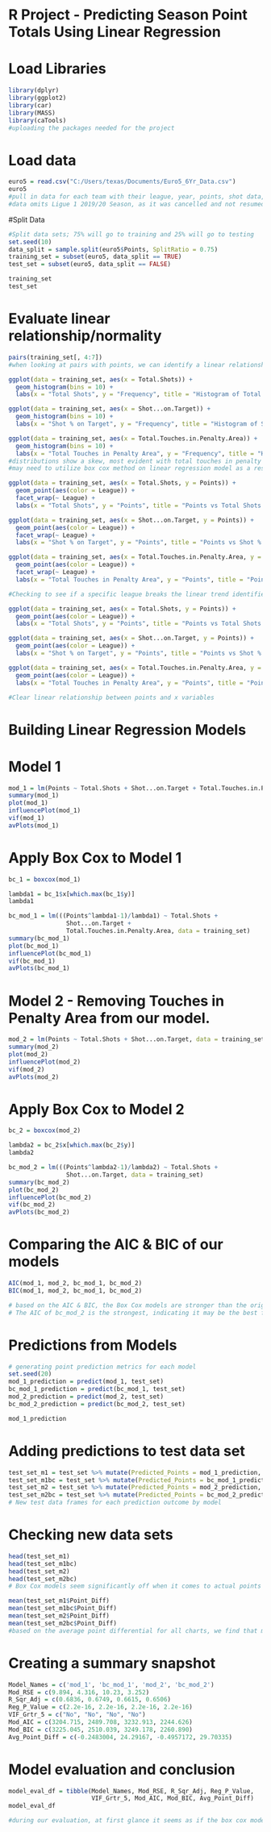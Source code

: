 # R Project - Predicting Season Point Totals Using Linear Regression

# Load Libraries

```{r}
library(dplyr)
library(ggplot2)
library(car)
library(MASS)
library(caTools)
#uploading the packages needed for the project
```

# Load data

```{r}
euro5 = read.csv("C:/Users/texas/Documents/Euro5_6Yr_Data.csv")
euro5
#pull in data for each team with their league, year, points, shot data, and touches in pen area
#data omits Ligue 1 2019/20 Season, as it was cancelled and not resumed due to COVID
```

#Split Data

```{r}
#Split data sets; 75% will go to training and 25% will go to testing
set.seed(10)
data_split = sample.split(euro5$Points, SplitRatio = 0.75)
training_set = subset(euro5, data_split == TRUE)
test_set = subset(euro5, data_split == FALSE)
```

```{r}
training_set
test_set
```

# Evaluate linear relationship/normality

```{r}
pairs(training_set[, 4:7])
#when looking at pairs with points, we can identify a linear relationship
```

```{r}
ggplot(data = training_set, aes(x = Total.Shots)) + 
  geom_histogram(bins = 10) + 
  labs(x = "Total Shots", y = "Frequency", title = "Histogram of Total Shots")

ggplot(data = training_set, aes(x = Shot...on.Target)) +
  geom_histogram(bins = 10) + 
  labs(x = "Shot % on Target", y = "Frequency", title = "Histogram of Shot % on Target")

ggplot(data = training_set, aes(x = Total.Touches.in.Penalty.Area)) + 
  geom_histogram(bins = 10) +
  labs(x = "Total Touches in Penalty Area", y = "Frequency", title = "Histogram of Total Touches in Penalty Area")
#distributions show a skew, most evident with total touches in penalty area and total shots
#may need to utilize box cox method on linear regression model as a result
```

```{r}
ggplot(data = training_set, aes(x = Total.Shots, y = Points)) + 
  geom_point(aes(color = League)) + 
  facet_wrap(~ League) + 
  labs(x = "Total Shots", y = "Points", title = "Points vs Total Shots by League")

ggplot(data = training_set, aes(x = Shot...on.Target, y = Points)) + 
  geom_point(aes(color = League)) + 
  facet_wrap(~ League) +
  labs(x = "Shot % on Target", y = "Points", title = "Points vs Shot % on Target")

ggplot(data = training_set, aes(x = Total.Touches.in.Penalty.Area, y = Points)) + 
  geom_point(aes(color = League)) + 
  facet_wrap(~ League) +
  labs(x = "Total Touches in Penalty Area", y = "Points", title = "Points vs Total Touches in Penalty Area")

#Checking to see if a specific league breaks the linear trend identified in pairs before. All scattergrams show linear relationship
```

```{r}
ggplot(data = training_set, aes(x = Total.Shots, y = Points)) + 
  geom_point(aes(color = League)) + 
  labs(x = "Total Shots", y = "Points", title = "Points vs Total Shots by League")

ggplot(data = training_set, aes(x = Shot...on.Target, y = Points)) + 
  geom_point(aes(color = League)) +
  labs(x = "Shot % on Target", y = "Points", title = "Points vs Shot % on Target")

ggplot(data = training_set, aes(x = Total.Touches.in.Penalty.Area, y = Points)) + 
  geom_point(aes(color = League)) +
  labs(x = "Total Touches in Penalty Area", y = "Points", title = "Points vs Total Touches in Penalty Area")

#Clear linear relationship between points and x variables
```


# Building Linear Regression Models

# Model 1

```{r}
mod_1 = lm(Points ~ Total.Shots + Shot...on.Target + Total.Touches.in.Penalty.Area, data = training_set)
summary(mod_1)
plot(mod_1)
influencePlot(mod_1)
vif(mod_1)
avPlots(mod_1)
```

# Apply Box Cox to Model 1

```{r}
bc_1 = boxcox(mod_1)
```

```{r}
lambda1 = bc_1$x[which.max(bc_1$y)]
lambda1
```

```{r}
bc_mod_1 = lm(((Points^lambda1-1)/lambda1) ~ Total.Shots + 
                Shot...on.Target + 
                Total.Touches.in.Penalty.Area, data = training_set)
summary(bc_mod_1)
plot(bc_mod_1)
influencePlot(bc_mod_1)
vif(bc_mod_1)
avPlots(bc_mod_1)
```

# Model 2 - Removing Touches in Penalty Area from our model.

```{r}
mod_2 = lm(Points ~ Total.Shots + Shot...on.Target, data = training_set)
summary(mod_2)
plot(mod_2)
influencePlot(mod_2)
vif(mod_2)
avPlots(mod_2)
```

# Apply Box Cox to Model 2

```{r}
bc_2 = boxcox(mod_2)
```

```{r}
lambda2 = bc_2$x[which.max(bc_2$y)]
lambda2
```

```{r}
bc_mod_2 = lm(((Points^lambda2-1)/lambda2) ~ Total.Shots + 
                Shot...on.Target, data = training_set)
summary(bc_mod_2)
plot(bc_mod_2)
influencePlot(bc_mod_2)
vif(bc_mod_2)
avPlots(bc_mod_2)
```

# Comparing the AIC & BIC of our models

```{r}
AIC(mod_1, mod_2, bc_mod_1, bc_mod_2)
BIC(mod_1, mod_2, bc_mod_1, bc_mod_2)

# based on the AIC & BIC, the Box Cox models are stronger than the original models.
# The AIC of bc_mod_2 is the strongest, indicating it may be the best for our predictive model.
```

# Predictions from Models

```{r}
# generating point prediction metrics for each model
set.seed(20)
mod_1_prediction = predict(mod_1, test_set)
bc_mod_1_prediction = predict(bc_mod_1, test_set)
mod_2_prediction = predict(mod_2, test_set)
bc_mod_2_prediction = predict(bc_mod_2, test_set)
```

```{r}
mod_1_prediction
```


# Adding predictions to test data set

```{r}
test_set_m1 = test_set %>% mutate(Predicted_Points = mod_1_prediction, Point_Diff = Points - Predicted_Points)
test_set_m1bc = test_set %>% mutate(Predicted_Points = bc_mod_1_prediction, Point_Diff = Points - Predicted_Points)
test_set_m2 = test_set %>% mutate(Predicted_Points = mod_2_prediction, Point_Diff = Points - Predicted_Points)
test_set_m2bc = test_set %>% mutate(Predicted_Points = bc_mod_2_prediction, Point_Diff = Points - Predicted_Points)
# New test data frames for each prediction outcome by model
```

# Checking new data sets

```{r}
head(test_set_m1)
head(test_set_m1bc)
head(test_set_m2)
head(test_set_m2bc)
# Box Cox models seem significantly off when it comes to actual points vs predicted points
```

```{r}
mean(test_set_m1$Point_Diff)
mean(test_set_m1bc$Point_Diff)
mean(test_set_m2$Point_Diff)
mean(test_set_m2bc$Point_Diff)
#based on the average point differential for all charts, we find that mod_1 and mod_2 are closest to the actual point total captured by each team. Mod_1 & mod_2 with the box cox adjustments generated predictions that are drastically different from the actualized points total.
```


# Creating a summary snapshot

```{r}
Model_Names = c('mod_1', 'bc_mod_1', 'mod_2', 'bc_mod_2')
Mod_RSE = c(9.894, 4.316, 10.23, 3.252)
R_Sqr_Adj = c(0.6836, 0.6749, 0.6615, 0.6506)
Reg_P_Value = c(2.2e-16, 2.2e-16, 2.2e-16, 2.2e-16)
VIF_Grtr_5 = c("No", "No", "No", "No")
Mod_AIC = c(3204.715, 2489.708, 3232.913, 2244.626)
Mod_BIC = c(3225.045, 2510.039, 3249.178, 2260.890)
Avg_Point_Diff = c(-0.2483004, 24.29167, -0.4957172, 29.70335)
```


# Model evaluation and conclusion

```{r}
model_eval_df = tibble(Model_Names, Mod_RSE, R_Sqr_Adj, Reg_P_Value, 
                       VIF_Grtr_5, Mod_AIC, Mod_BIC, Avg_Point_Diff)
model_eval_df

#during our evaluation, at first glance it seems as if the box cox models have stronger metrics. The RSE is drastically lower, both AIC/BIC are smaller than the non box cox models, and the R^2 adj is similar to the non box cox models. However, when evaluating the average point differential, the traditional models are far more accurate. The average point difference, which is the most important factor when a club would be utilizing a model, is drastically more accurate on the non box cox models. For that reason, we will evaluate model 1 and 2. Model 1 has a lower RSE, higher R^2adj, and a smaller AIC/BIC. In addition to this, when we tested the model the average point difference was -0.2483004, compared to mod_2, which had an average point difference of -0.4957172.
```




